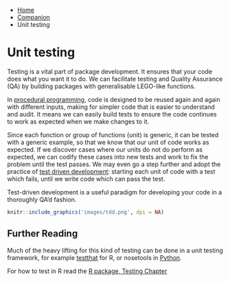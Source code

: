 ::: {.breadcrumbs}
* [Home](index.html)
* [Companion](companion-index.html)
* Unit testing
:::

# Unit testing

Testing is a vital part of package development. It ensures that your code does what you want it to do. We can facilitate testing and Quality Assurance (QA) by building packages with generalisable LEGO-like functions.

In [procedural programming](https://en.wikipedia.org/wiki/Procedural_programming), code is designed to be reused again and again with different inputs, making for simpler code that is easier to understand and audit. It means we can easily build tests to ensure the code continues to work as expected when we make changes to it.

Since each function or group of functions (unit) is generic, it can be tested with a generic example, so that we know that our unit of code works as expected. If we discover cases where our units do not do perform as expected, we can codify these cases into new tests and work to fix the problem until the test passes. We may even go a step further and adopt the practice of [test driven development](https://en.wikipedia.org/wiki/Test-driven_development): starting each unit of code with a test which fails, until we write code which can pass the test.

Test-driven development is a useful paradigm for developing your code in a thoroughly QA'd fashion.

```r
knitr::include_graphics('images/tdd.png', dpi = NA)
```


## Further Reading

Much of the heavy lifting for this kind of testing can be done in a unit testing framework, for example [testthat](https://github.com/hadley/testthat) for R, or nosetools in [Python](http://nose.readthedocs.io/en/latest/).

For how to test in R read the [R package, Testing Chapter](http://r-pkgs.had.co.nz/tests.html)

